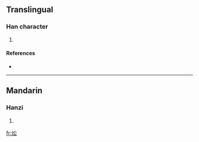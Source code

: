 ==Translingual==

===Han character===
{{Han char|rn=86|rad=火|as=04|sn=8|four=9883<sub>2</sub>|canj=火金戈 (FCI)}}

# {{defn|Han|sort=火04}}

====References====
* {{Han ref|kx=0666.280|dkj=18892|dj=1076.050|hdz=32192.110|uh=7082|ud=28802|bh=CD58|bd=52568}}

----

==Mandarin==

===Hanzi===
{{cmn-hanzi|pin=[[zhōng]] ([[zhong1]])|wg=chung<sup>1</sup>}}

# {{defn|Mandarin}}

[[fr:炂]]